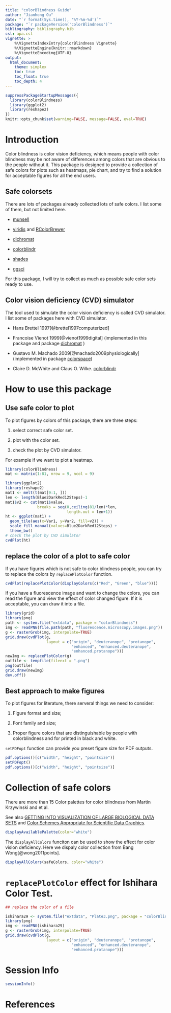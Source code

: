 ```yaml
---
title: "colorBlindness Guide"
author: "Jianhong Ou"
date: "`r format(Sys.time(), '%Y-%m-%d')`"
package: "`r packageVersion('colorBlindness')`"
bibliography: bibliography.bib
csl: apa.csl
vignette: >
    %\VignetteIndexEntry{colorBlindness Vignette}
    %\VignetteEngine{knitr::rmarkdown}
    %\VignetteEncoding{UTF-8}
output:
  html_document:
    theme: simplex
    toc: true
    toc_float: true
    toc_depth: 4
---
```


```r
suppressPackageStartupMessages({
  library(colorBlindness)
  library(ggplot2)
  library(reshape2)
})
knitr::opts_chunk$set(warning=FALSE, message=FALSE, eval=TRUE)
```

# Introduction

Color blindness is color vision deficiency, which means people with 
color blindness may be not aware of differences among colors that are obvious
to the people without it.
This package is designed to provide a collection of safe colors for plots 
such as heatmaps, pie chart, and try to find a solution for
acceptable figures for all the end users.

## Safe colorsets

There are lots of packages already collected lots of safe colors. 
I list some of them, but not limited here.
  
* [munsell](https://CRAN.R-project.org/package=munsell)

* [viridis](https://CRAN.R-project.org/package=viridis) and 
[RColorBrewer](https://CRAN.R-project.org/package=RColorBrewer)

* [dichromat](https://CRAN.R-project.org/package=dichromat)

* [colorblindr](https://github.com/clauswilke/colorblindr)

* [shades](https://CRAN.R-project.org/package=shades)

* [ggsci](https://CRAN.R-project.org/package=ggsci)

For this package, I will try to collect as much as possible safe color sets
ready to use.

## Color vision deficiency (CVD) simulator

The tool used to simulate the color vision deficiency is called CVD simulator.
I list some of packages here with CVD simulator.

* Hans Brettel 1997[@brettel1997computerized]

* Francoise Vienot 1999[@vienot1999digital] (implemented in this package and 
package [dichromat](https://CRAN.R-project.org/package=dichromat) )

* Gustavo M. Machado 2009[@machado2009physiologically] (implemented in 
package [colorspace](https://CRAN.R-project.org/package=colorspace))

* Claire D. McWhite and Claus O. Wilke. 
[colorblindr](https://github.com/clauswilke/colorblindr)

# How to use this package

## Use safe color to plot

To plot figures by colors of this package, there are three steps:

1. select correct safe color set.

2. plot with the color set.

3. check the plot by CVD simulator.

For example if we want to plot a heatmap.

```r
library(colorBlindness)
mat <- matrix(1:81, nrow = 9, ncol = 9)

library(ggplot2)
library(reshape2)
mat1 <- melt(t(mat[9:1, ]))
len <- length(Blue2DarkRed12Steps)-1
mat1$v2 <- cut(mat1$value,
              breaks = seq(0,ceiling(81/len)*len, 
                           length.out = len+1))
ht <- ggplot(mat1) + 
  geom_tile(aes(x=Var1, y=Var2, fill=v2)) + 
  scale_fill_manual(values=Blue2DarkRed12Steps) + 
  theme_bw()
# check the plot by CVD simulator
cvdPlot(ht)
```


## replace the color of a plot to safe color

If you have figures which is not safe to color blindness people, 
you can try to replace the colors by `replacePlotColor` function. 

```r
cvdPlot(replacePlotColor(displayColors(c("Red", "Green", "blue"))))
```

If you have a fluorescence image and want to change the colors, 
you can read the figure and view the effect of color changed figure. 
If it is acceptable, you can draw it into a file.

```r
library(grid)
library(png)
path <- system.file("extdata", package = "colorBlindness")
img <- readPNG(file.path(path, "fluorescence.microscopy.images.png"))
g <- rasterGrob(img, interpolate=TRUE)
grid.draw(cvdPlot(g, 
                  layout = c("origin", "deuteranope", "protanope",
                             "enhanced", "enhanced.deuteranope", 
                             "enhanced.protanope")))
newImg <- replacePlotColor(g)
outfile <- tempfile(fileext = ".png")
png(outfile)
grid.draw(newImg)
dev.off()
```

## Best approach to make figures

To plot figures for literature, there serveral things we need to consider:

1. Figure format and size;

2. Font family and size;

3. Proper figure colors that are distinguishable by people with colorblindness
and for printed in black and white.

`setPDFopt` function can provide you preset figure size for PDF outputs.

```r
pdf.options()[c("width", "height", "pointsize")]
setPDFopt()
pdf.options()[c("width", "height", "pointsize")]
```


# Collection of safe colors

There are more than 15 Color palettes for color blindness from
Martin Krzywinski and et al.

See also [GETTING INTO VISUALIZATION OF LARGE BIOLOGICAL DATA
SETS](http://mkweb.bcgsc.ca/biovis2012/krzywinski-visualizing-biological-data.pdf)
and [Color Schemes Appropriate for Scientific Data
Graphics](http://geog.uoregon.edu/datagraphics/color_scales.htm).

```r
displayAvailablePalette(color="white")
```

The `displayAllColors` funciton can be used to show the effect 
for color vision deficiency. 
Here we dispaly color collection from Bang Wong[@wong2011points].

```r
displayAllColors(safeColors, color="white")
```

# `replacePlotColor` effect for Ishihara Color Test.

```r
## replace the color of a file

ishihara29 <- system.file("extdata", "Plate3.png", package = "colorBlindness")
library(png)
img <- readPNG(ishihara29)
g <- rasterGrob(img, interpolate=TRUE)
grid.draw(cvdPlot(g, 
                  layout = c("origin", "deuteranope", "protanope",
                             "enhanced", "enhanced.deuteranope", 
                             "enhanced.protanope")))
```


# Session Info
```r
sessionInfo()
```

# References
